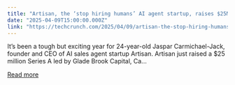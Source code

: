 ```yaml
---
title: "Artisan, the ‘stop hiring humans’ AI agent startup, raises $25M – and is still hiring humans "
date: "2025-04-09T15:00:00.000Z"
link: "https://techcrunch.com/2025/04/09/artisan-the-stop-hiring-humans-ai-agent-startup-raises-25m-and-is-still-hiring-humans/"
---
```


It’s been a tough but exciting year for 24-year-old Jaspar Carmichael-Jack, founder and CEO of AI sales agent startup Artisan. Artisan just raised a $25 million Series A led by Glade Brook Capital, Ca...

[Read more](https://techcrunch.com/2025/04/09/artisan-the-stop-hiring-humans-ai-agent-startup-raises-25m-and-is-still-hiring-humans/)
